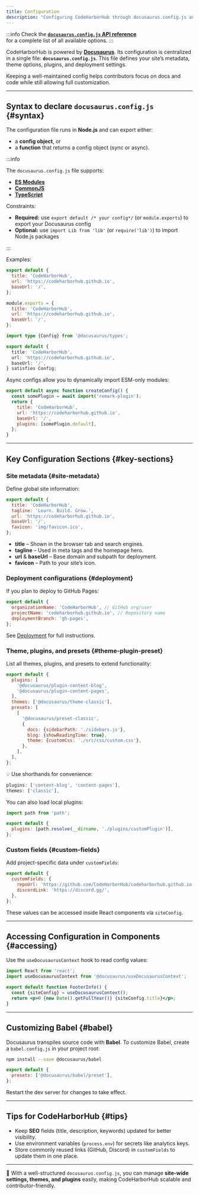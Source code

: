 ```yaml
---
title: Configuration
description: "Configuring CodeHarborHub through docusaurus.config.js and customizing site behavior."
---
```



:::info
Check the [**`docusaurus.config.js` API reference**](https://docusaurus.io/docs/api/docusaurus-config)  
for a complete list of all available options.
:::

CodeHarborHub is powered by **[Docusaurus](https://docusaurus.io/)**. Its configuration is centralized in a single file: **`docusaurus.config.js`**. This file defines your site’s metadata, theme options, plugins, and deployment settings.

Keeping a well-maintained config helps contributors focus on docs and code while still allowing full customization.

---

## Syntax to declare `docusaurus.config.js` {#syntax}

The configuration file runs in **Node.js** and can export either:

- a **config object**, or  
- a **function** that returns a config object (sync or async).

:::info

The `docusaurus.config.js` file supports:

- [**ES Modules**](https://flaviocopes.com/es-modules/)
- [**CommonJS**](https://flaviocopes.com/commonjs/)
- [**TypeScript**](./typescript-support.mdx#typing-config)

Constraints:

- **Required:** use `export default /* your config*/` (or `module.exports`) to export your Docusaurus config
- **Optional:** use `import Lib from 'lib'` (or `require('lib')`) to import Node.js packages

:::

Examples:

```js title="docusaurus.config.js"
export default {
  title: 'CodeHarborHub',
  url: 'https://codeharborhub.github.io',
  baseUrl: '/',
};
````

```js title="docusaurus.config.js"
module.exports = {
  title: 'CodeHarborHub',
  url: 'https://codeharborhub.github.io',
  baseUrl: '/',
};
```

```ts title="docusaurus.config.ts"
import type {Config} from '@docusaurus/types';

export default {
  title: 'CodeHarborHub',
  url: 'https://codeharborhub.github.io',
  baseUrl: '/',
} satisfies Config;
```

Async configs allow you to dynamically import ESM-only modules:

```js title="docusaurus.config.js"
export default async function createConfig() {
  const somePlugin = await import('remark-plugin');
  return {
    title: 'CodeHarborHub',
    url: 'https://codeharborhub.github.io',
    baseUrl: '/',
    plugins: [somePlugin.default],
  };
}
```

---

## Key Configuration Sections {#key-sections}

<TOCInline toc={toc} minHeadingLevel={3} maxHeadingLevel={3} />

### Site metadata {#site-metadata}

Define global site information:

```js title="docusaurus.config.js"
export default {
  title: 'CodeHarborHub',
  tagline: 'Learn. Build. Grow.',
  url: 'https://codeharborhub.github.io',
  baseUrl: '/',
  favicon: 'img/favicon.ico',
};
```

* **title** – Shown in the browser tab and search engines.
* **tagline** – Used in meta tags and the homepage hero.
* **url** & **baseUrl** – Base domain and subpath for deployment.
* **favicon** – Path to your site’s icon.

### Deployment configurations {#deployment}

If you plan to deploy to GitHub Pages:

```js
export default {
  organizationName: 'CodeHarborHub', // GitHub org/user
  projectName: 'codeharborhub.github.io', // Repository name
  deploymentBranch: 'gh-pages',
};
```

See [Deployment](https://docusaurus.io/docs/deployment) for full instructions.

### Theme, plugins, and presets {#theme-plugin-preset}

List all themes, plugins, and presets to extend functionality:

```js
export default {
  plugins: [
    '@docusaurus/plugin-content-blog',
    '@docusaurus/plugin-content-pages',
  ],
  themes: ['@docusaurus/theme-classic'],
  presets: [
    [
      '@docusaurus/preset-classic',
      {
        docs: {sidebarPath: './sidebars.js'},
        blog: {showReadingTime: true},
        theme: {customCss: './src/css/custom.css'},
      },
    ],
  ],
};
```

💡 Use shorthands for convenience:

```js
plugins: ['content-blog', 'content-pages'],
themes: ['classic'],
```

You can also load local plugins:

```js
import path from 'path';

export default {
  plugins: [path.resolve(__dirname, './plugins/customPlugin')],
};
```

### Custom fields {#custom-fields}

Add project-specific data under `customFields`:

```js
export default {
  customFields: {
    repoUrl: 'https://github.com/CodeHarborHub/codeharborhub.github.io',
    discordLink: 'https://discord.gg/',
  },
};
```

These values can be accessed inside React components via `siteConfig`.

---

## Accessing Configuration in Components {#accessing}

Use the `useDocusaurusContext` hook to read config values:

```jsx
import React from 'react';
import useDocusaurusContext from '@docusaurus/useDocusaurusContext';

export default function FooterInfo() {
  const {siteConfig} = useDocusaurusContext();
  return <p>© {new Date().getFullYear()} {siteConfig.title}</p>;
}
```

---

## Customizing Babel {#babel}

Docusaurus transpiles source code with **Babel**.
To customize Babel, create a `babel.config.js` in your project root:

```bash
npm install --save @docusaurus/babel
```

```js title="babel.config.js"
export default {
  presets: ['@docusaurus/babel/preset'],
};
```

Restart the dev server for changes to take effect.

---

## Tips for CodeHarborHub {#tips}

* Keep **SEO** fields (title, description, keywords) updated for better visibility.
* Use environment variables (`process.env`) for secrets like analytics keys.
* Store commonly reused links (GitHub, Discord) in `customFields` to update them in one place.

---

🎯 With a well-structured `docusaurus.config.js`,
you can manage **site-wide settings, themes, and plugins** easily,
making CodeHarborHub scalable and contributor-friendly.